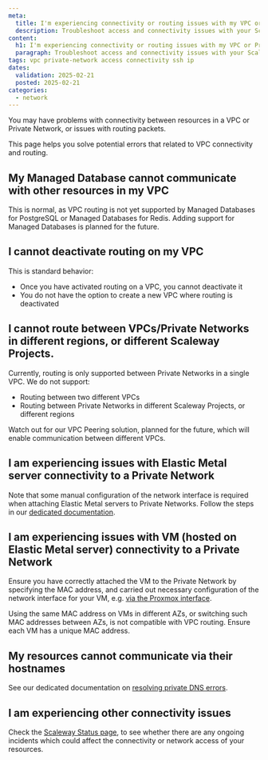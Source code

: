 ```yaml
---
meta:
  title: I'm experiencing connectivity or routing issues with my VPC or Private Network
  description: Troubleshoot access and connectivity issues with your Scaleway VPC or Private Network. Learn how to resolve common problems and get your network up and running smoothly.
content:
  h1: I'm experiencing connectivity or routing issues with my VPC or Private Network
  paragraph: Troubleshoot access and connectivity issues with your Scaleway VPC or Private Network. Learn how to resolve common problems and get your network up and running smoothly.
tags: vpc private-network access connectivity ssh ip
dates:
  validation: 2025-02-21
  posted: 2025-02-21
categories:
  - network
---
```


You may have problems with connectivity between resources in a VPC or Private Network, or issues with routing packets.

This page helps you solve potential errors that related to VPC connectivity and routing.

## My Managed Database cannot communicate with other resources in my VPC

This is normal, as VPC routing is not yet supported by Managed Databases for PostgreSQL or Managed Databases for Redis. Adding support for Managed Databases is planned for the future.

## I cannot deactivate routing on my VPC

This is standard behavior:

- Once you have activated routing on a VPC, you cannot deactivate it
- You do not have the option to create a new VPC where routing is deactivated

## I cannot route between VPCs/Private Networks in different regions, or different Scaleway Projects.

Currently, routing is only supported between Private Networks in a single VPC. We do not support:

- Routing between two different VPCs
- Routing between Private Networks in different Scaleway Projects, or different regions

Watch out for our VPC Peering solution, planned for the future, which will enable communication between different VPCs.

## I am experiencing issues with Elastic Metal server connectivity to a Private Network

Note that some manual configuration of the network interface is required when attaching Elastic Metal servers to Private Networks. Follow the steps in our [dedicated documentation](/elastic-metal/how-to/use-private-networks/#how-to-configure-the-network-interface-on-your-elastic-metal-server-for-private-networks).

## I am experiencing issues with VM (hosted on Elastic Metal server) connectivity to a Private Network

Ensure you have correctly attached the VM to the Private Network by specifying the MAC address, and carried out necessary configuration of the network interface for your VM, e.g. [via the Proxmox interface](/tutorials/setup-elastic-metal-proxmox-cluster-with-private-networks/#configuring-the-private-network).

<Message type="tip">
Using the same MAC address on VMs in different AZs, or switching such MAC addresses between AZs, is not compatible with VPC routing. Ensure each VM has a unique MAC address.
</Message>

## My resources cannot communicate via their hostnames

See our dedicated documentation on [resolving private DNS errors](/vpc/troubleshooting/private-dns-dhcp-not-working/).

## I am experiencing other connectivity issues

Check the [Scaleway Status page](https://status.scaleway.com/), to see whether there are any ongoing incidents which could affect the connectivity or network access of your resources.



